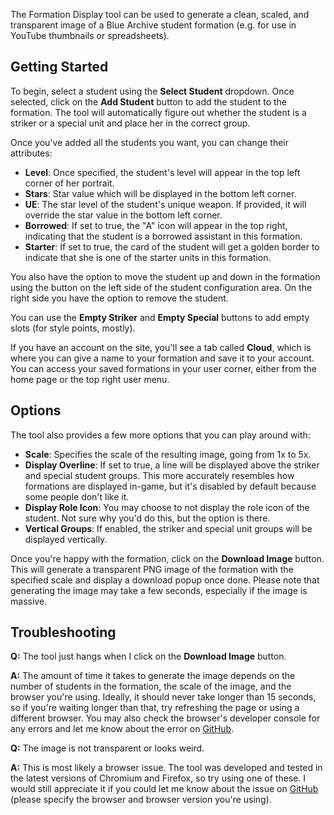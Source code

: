 The Formation Display tool can be used to generate a clean, scaled, and
transparent image of a Blue Archive student formation (e.g. for use in YouTube
thumbnails or spreadsheets).

## Getting Started

To begin, select a student using the **Select Student** dropdown. Once selected,
click on the **Add Student** button to add the student to the formation. The
tool will automatically figure out whether the student is a striker or a special
unit and place her in the correct group.

Once you've added all the students you want, you can change their attributes:
- **Level**: Once specified, the student's level will appear in the top left
  corner of her portrait.
- **Stars**: Star value which will be displayed in the bottom left corner.
- **UE**: The star level of the student's unique weapon. If provided, it will
  override the star value in the bottom left corner.
- **Borrowed**: If set to true, the "A" icon will appear in the top right,
  indicating that the student is a borrowed assistant in this formation.
- **Starter**: If set to true, the card of the student will get a golden border
  to indicate that she is one of the starter units in this formation.

You also have the option to move the student up and down in the formation using
the button on the left side of the student configuration area. On the right side
you have the option to remove the student.

You can use the **Empty Striker** and **Empty Special** buttons to add empty
slots (for style points, mostly).

If you have an account on the site, you'll see a tab called **Cloud**, which is
where you can give a name to your formation and save it to your account. You can
access your saved formations in your user corner, either from the home page or
the top right user menu.

## Options

The tool also provides a few more options that you can play around with:
- **Scale**: Specifies the scale of the resulting image, going from 1x to 5x.
- **Display Overline**: If set to true, a line will be displayed above the
  striker and special student groups. This more accurately resembles how
  formations are displayed in-game, but it's disabled by default because some
  people don't like it.
- **Display Role Icon**: You may choose to not display the role icon of the
  student. Not sure why you'd do this, but the option is there.
- **Vertical Groups**: If enabled, the striker and special unit groups will be
  displayed vertically.

Once you're happy with the formation, click on the **Download Image** button.
This will generate a transparent PNG image of the formation with the specified
scale and display a download popup once done. Please note that generating the
image may take a few seconds, especially if the image is massive.

## Troubleshooting

**Q:** The tool just hangs when I click on the **Download Image** button.

**A:** The amount of time it takes to generate the image depends on the number
of students in the formation, the scale of the image, and the browser you're
using. Ideally, it should never take longer than 15 seconds, so if you're
waiting longer than that, try refreshing the page or using a different browser.
You may also check the browser's developer console for any errors and let me
know about the error on [GitHub][github-issues-link].

**Q:** The image is not transparent or looks weird.

**A:** This is most likely a browser issue. The tool was developed and tested in
the latest versions of Chromium and Firefox, so try using one of these. I would
still appreciate it if you could let me know about the issue on
[GitHub][github-issues-link] (please specify the browser and browser version
you're using).

[github-issues-link]: https://github.com/jozsefsallai/ba-tools/issues
